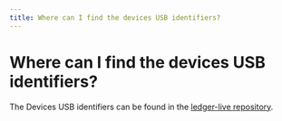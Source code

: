 ```yaml
---
title: Where can I find the devices USB identifiers?
---
```



# Where can I find the devices USB identifiers?

The Devices USB identifiers can be found in the [ledger-live repository](https://github.com/LedgerHQ/ledger-live/blob/develop/libs/ledgerjs/packages/devices/src/index.ts).